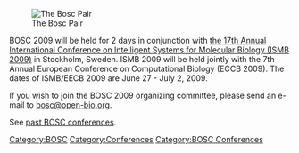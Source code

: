 [[Image:Pear.png|The Bosc Pair]]

BOSC 2009 will be held for 2 days in conjunction with [http://www.iscb.org/ismbeccb2009/index.php the 17th Annual International Conference on Intelligent Systems for Molecular Biology (ISMB 2009)] in Stockholm, Sweden.  ISMB 2009 will  be held jointly with the 7th Annual European Conference on Computational Biology (ECCB 2009). The dates of ISMB/EECB 2009 are  June 27 - July 2, 2009.  

If you wish to join the BOSC 2009 organizing committee, please send an e-mail to [mailto:bosc@open-bio.org bosc@open-bio.org].

See [[Past BOSC conferences | past BOSC conferences]].

[[Category:BOSC]] [[Category:Conferences]]
[[Category:BOSC Conferences]]